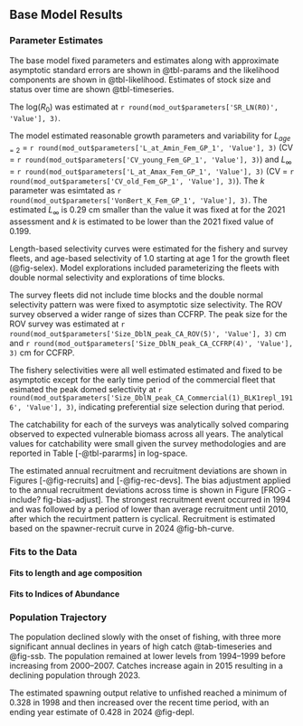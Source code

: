 ## Base Model Results

### Parameter Estimates

The base model fixed parameters and estimates along with approximate asymptotic standard errors are shown in @tbl-params and the likelihood components are shown in @tbl-likelihood. Estimates of stock size and status over time are shown  @tbl-timeseries. 

The log($R_0$) was estimated at `r round(mod_out$parameters['SR_LN(R0)', 'Value'], 3)`.

The model estimated reasonable growth parameters and variability for 
$L_{age=2}$ = `r round(mod_out$parameters['L_at_Amin_Fem_GP_1', 'Value'], 3)` 
(CV = `r round(mod_out$parameters['CV_young_Fem_GP_1', 'Value'], 3)`) and 
$L_{\infty}$ = `r round(mod_out$parameters['L_at_Amax_Fem_GP_1', 'Value'], 3)` 
(CV = `r round(mod_out$parameters['CV_old_Fem_GP_1', 'Value'], 3)`).  The $k$ parameter was esimtated as 
`r round(mod_out$parameters['VonBert_K_Fem_GP_1', 'Value'], 3)`. The estimated $L_{\infty}$ is 0.29 cm smaller than the value it was fixed at for the 2021 assessment and $k$ is estimated to be lower than the 2021 fixed value of 0.199.

Length-based selectivity curves were estimated for the fishery and survey fleets, and age-based selectivity of 1.0 starting at age 1 for the growth fleet (@fig-selex). Model explorations included parameterizing the fleets with double normal selectivity and explorations of time blocks. 

The survey fleets did not include time blocks and the double normal selectivity pattern was were fixed to asymptotic size selectivity.  The ROV survey observed a wider range of sizes than CCFRP.  The peak size for the ROV survey was estimated at
`r round(mod_out$parameters['Size_DblN_peak_CA_ROV(5)', 'Value'], 3)` cm and 
`r round(mod_out$parameters['Size_DblN_peak_CA_CCFRP(4)', 'Value'], 3)` cm for CCFRP.

The fishery selectivities were all well estimated estimated and fixed to be asymptotic except for the early time period of the commercial fleet that esimated the peak domed selectivity at `r round(mod_out$parameters['Size_DblN_peak_CA_Commercial(1)_BLK1repl_1916', 'Value'], 3)`, indicating preferential size selection during that period.


The catchability for each of the surveys was analytically solved comparing observed to expected vulnerable biomass across all years. The analytical values for catchability were small given the survey methodologies and are reported in Table [-@tbl-pararms] in log-space.

The estimated annual recruitment and recruitment deviations are shown in  Figures [-@fig-recruits] and [-@fig-rec-devs]. The bias adjustment applied to the annual recruitment deviations across time is shown in Figure [FROG - include? fig-bias-adjust]. The strongest recruitment event occurred in 1994 and was followed by a period of lower than average recruitment until 2010, after which the recuirtment pattern is cyclical. Recruitment is estimated based on the spawner-recruit curve in 2024  @fig-bh-curve. 

### Fits to the Data

#### Fits to length and age composition


#### Fits to Indices of Abundance

<!-- Residual analysis for the base-run configuration, e.g., residual plots, time series plots of observed and predicted values, etc.   -->

### Population Trajectory

The population declined slowly with the onset of fishing, with three more significant annual declines in years of high catch @tab-timeseries and @fig-ssb. The population remained at lower levels from 1994--1999 before increasing from 2000--2007. Catches increase again in 2015 resulting in a declining population through 2023.  

The estimated spawning output relative to unfished reached a minimum of 0.328 in 1998 and then increased over the recent time period, with an ending year estimate of 0.428 in 2024 @fig-depl.

<!-- Time-series of total biomass, summary biomass, and spawning biomass (and/or spawning output), depletion relative to B0, recruitment and fishing mortality (1-SPR) (or exploitation rate estimates if fishing mortality not available) (table and figures).  -->
